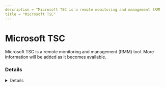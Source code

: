 ```yaml
---
description = "Microsoft TSC is a remote monitoring and management (RMM) tool. More information will be added as it becomes available."
title = "Microsoft TSC"
---
```




# Microsoft TSC

Microsoft TSC is a remote monitoring and management (RMM) tool. More information will be added as it becomes available.

### Details
<Details author={""}
         category={""}
         created={""}
         website={""}
         lastModified={"2024-02-08"}
         privileges={""}
         free={ false }
         verification={ false }
/>

#### Installation Paths
<Card code={ ["termsrv.exe", "mstsc.exe"] }/>





### Forensic Artifacts








### Detections
- Detects potential processes activity of Microsoft TSC RMM tool
  - [Sigma Rule](https://github.com/magicsword-io/LOLRMM/blob/main/detections/sigma/microsoft_tsc_processes_sigma.yml)

### References
- [https://learn.microsoft.com/en-us/troubleshoot/windows-server/remote/terminal-server-startup-connection-application](https://learn.microsoft.com/en-us/troubleshoot/windows-server/remote/terminal-server-startup-connection-application)

